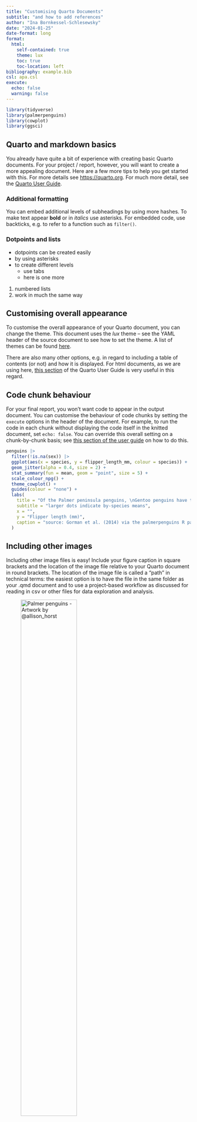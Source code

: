 ```yaml
---
title: "Customising Quarto Documents"
subtitle: "and how to add references"
author: "Ina Bornkessel-Schlesewsky"
date: "2024-01-25"
date-format: long
format: 
  html:
    self-contained: true
    theme: lux
    toc: true
    toc-location: left
bibliography: example.bib
csl: apa.csl
execute: 
  echo: false
  warning: false
---
```


```r
library(tidyverse)
library(palmerpenguins)
library(cowplot)
library(ggsci)
```


## Quarto and markdown basics

You already have quite a bit of experience with creating basic Quarto documents. For your project / report, however, you will want to create a more appealing document. Here are a few more tips to help you get started with this. For more details see <https://quarto.org>. For much more detail, see the [Quarto User Guide](https://quarto.org/docs/guide/).

### Additional formatting

You can embed additional levels of subheadings by using more hashes. To make text appear **bold** or in *italics* use asterisks. For embedded code, use backticks, e.g. to refer to a function such as `filter()`.

### Dotpoints and lists

* dotpoints can be created easily
* by using asterisks
* to create different levels
  * use tabs
  * here is one more

1. numbered lists
2. work in much the same way

## Customising overall appearance

To customise the overall appearance of your Quarto document, you can change the theme.
This document uses the *lux* theme -- see the YAML header of the source document to see how to set the theme.
A list of themes can be found [here](https://quarto.org/docs/output-formats/html-themes.html).

There are also many other options, e.g. in regard to including a table of contents (or not) and how it is displayed.
For html documents, as we are using here, [this section](https://quarto.org/docs/output-formats/html-basics.html) of the Quarto User Guide is very useful in this regard.

## Code chunk behaviour

For your final report, you won't want code to appear in the output document.
You can customise the behaviour of code chunks by setting the `execute` options in the header of the document.
For example, to run the code in each chunk without displaying the code itself in the knitted document, set `echo: false`.
You can override this overall setting on a chunk-by-chunk basis; see [this section of the user guide](https://quarto.org/docs/output-formats/html-code.html#hiding-code) on how to do this.

```r

penguins |>  
  filter(!is.na(sex)) |>  
  ggplot(aes(x = species, y = flipper_length_mm, colour = species)) +
  geom_jitter(alpha = 0.4, size = 2) +
  stat_summary(fun = mean, geom = "point", size = 5) +
  scale_colour_npg() +
  theme_cowplot() +
  guides(colour = "none") +
  labs(
    title = "Of the Palmer peninsula penguins, \nGentoo penguins have the longest flippers",
    subtitle = "larger dots indicate by-species means",
    x = "",
    y = "Flipper length (mm)",
    caption = "source: Gorman et al. (2014) via the palmerpenguins R package"
  )

```

## Including other images

Including other image files is easy!
Include your figure caption in square brackets and the location of the image file relative to your Quarto document in round brackets.
The location of the image file is called a "path" in technical terms: the easiest option is to have the file in the same folder as your .qmd document and to use a project-based workflow as discussed for reading in csv or other files for data exploration and analysis.

![Palmer penguins - Artwork by \@allison_horst](palmerpenguins.png){width=60%}


## Referencing in Quarto

Communicating your results is an essential part of the data science workflow [@wickham2017a]. This of course also involves appropriate referencing. For example, if you're working with data on the Palmer archipelago penguins, you should mention that these are from @gorman2014 and provided as an R package by @horst2020. Note the different format for introducing references in parentheses and outside of them. How you refer to a reference depends on the citation key in your bib file.

To change the referencing style, use a csl file and refer to it in your header. You can find csl files for different referencing styles in the [Zotero style repository](https://www.zotero.org/styles).

For further information, see the [Quarto Manual](https://quarto.org/docs/authoring/footnotes-and-citations.html).

## References
